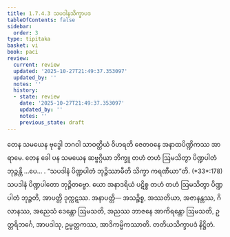 ```yaml
---
title: 1.7.4.3 သပဒါနသိက္ခာပဒ
tableOfContents: false
sidebar:
  order: 3
type: tipitaka
basket: vi
book: paci
review:
  current: review
  updated: '2025-10-27T21:49:37.353097'
  updated_by: ''
  notes: ''
  history:
  - state: review
    date: '2025-10-27T21:49:37.353097'
    updated_by: ''
    notes: ''
    previous_state: draft
---
```



<ReviewStatus review={frontmatter.review} showDetails={true} />

<HypothesisAnnotation frontmatter={frontmatter} />

<DynamicBreadcrumb />

<Division number="608" book="paci" e="ch" v="2" p="251">

<Paragraph number="1845" book="paci">
တေန သမယေန ဗုဒ္ဓေါ ဘဂဝါ သာဝတ္ထိယံ ဝိဟရတိ ဇေတဝနေ အနာထပိဏ္ဍိကဿ အာရာမေ. တေန ခေါ ပန သမယေန ဆဗ္ဗဂ္ဂိယာ ဘိက္ခူ တဟံ တဟံ ဩမသိတွာ ပိဏ္ဍပါတံ ဘုဉ္ဇန္တိ …ပေ… .
</Paragraph>

<Paragraph number="1846" book="paci">
<Emphasis>“သပဒါနံ ပိဏ္ဍပါတံ ဘုဉ္ဇိဿာမီတိ သိက္ခာ ကရဏီယာ”</Emphasis>တိ. (*33*:<Emphasis>178</Emphasis>)
</Paragraph>

<Paragraph number="1847" book="paci">
သပဒါနံ ပိဏ္ဍပါတော ဘုဉ္ဇိတဗ္ဗော. ယော အနာဒရိယံ ပဋိစ္စ တဟံ တဟံ ဩမသိတွာ ပိဏ္ဍပါတံ ဘုဉ္ဇတိ, အာပတ္တိ ဒုက္ကဋဿ.
</Paragraph>

<Paragraph number="1848" book="paci">
အနာပတ္တိ— အသဉ္စိစ္စ, အဿတိယာ, အဇာနန္တဿ, ဂိလာနဿ, အညေသံ ဒေန္တော ဩမသတိ, အညဿ ဘာဇနေ အာကိရန္တော ဩမသတိ, ဥတ္တရိဘင်္ဂေ, အာပဒါသု, ဥမ္မတ္တကဿ, အာဒိကမ္မိကဿာတိ.

</Paragraph>
</Division>

<Paragraph number="1849" type="center" book="paci">
တတိယသိက္ခာပဒံ နိဋ္ဌိတံ.
</Paragraph>